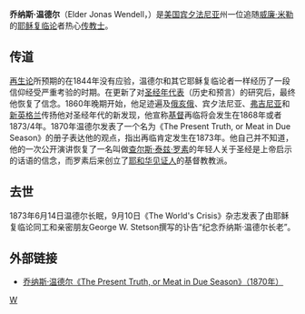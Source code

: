 {{耶和华见证人}}
{{Bible Students}}
'''乔纳斯·温德尔'''（Elder Jonas Wendell，{{bd|1815年|12月25日|1873年|8月14日|catIdx=W}}）是[[美国|美国]][[宾夕法尼亚|宾夕法尼亚]]州一位追随[[威廉·米勒_(传教士)|威廉·米勒]]的[[耶稣复临论|耶稣复临论]]者热心[[传教士|传教士]]。

==传道==
[[再生论|再生论]]所预期的在1844年没有应验，温德尔和其它耶稣复临论者一样经历了一段信仰经受严重考验的时期。在更新了对[[圣经年代表|圣经年代表]]（历史和预言）的研究后，最终他恢复了信念。1860年晚期开始，他足迹遍及[[俄亥俄|俄亥俄]]、宾夕法尼亚、[[弗吉尼亚|弗吉尼亚]]和[[新英格兰|新英格兰]]传扬他对圣经年代的新发现，他宣称[[基督|基督]]再临将会发生在1868年或者1873/4年。1870年温德尔发表了一个名为《The Present Truth, or Meat in Due Season》的册子表达他的观点，指出再临肯定发生在1873年。他自己并不知道，他的一次公开演讲恢复了一名叫做[[查尔斯·泰兹·罗素|查尔斯·泰兹·罗素]]的年轻人关于圣经是上帝启示的话语的信念，而罗素后来创立了[[耶和华见证人|耶和华见证人]]的基督教教派。

==去世==
1873年6月14日温德尔长眠，9月10日《The World's Crisis》杂志发表了由耶稣复临论同工和亲密朋友George W. Stetson撰写的讣告“纪念乔纳斯·温德尔长老”。

==外部链接==
*[http://www.pastor-russell.com/misc/ptmds.pdf 乔纳斯·温德尔《The Present Truth, or Meat in Due Season》（1870年）]{{Wayback|url=http://www.pastor-russell.com/misc/ptmds.pdf |date=20070927010725 }}

[[Category:美国基督教传教士|W]]